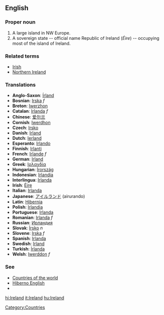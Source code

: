 ==English==
===Proper noun===
# A large island in NW Europe.
# A sovereign state -- official name Republic of Ireland (''Éire'') -- occupying most of the island of Ireland.

===Related terms===
*[[Irish]]
*[[Northern Ireland]]

===Translations===
*'''Anglo-Saxon''': [[Írland]]
*'''Bosnian''': [[Irska]] ''f''
*'''Breton''': [[Iwerzhon]]
*'''Catalan''': [[Irlanda]] ''f''
*'''Chinese''': [[爱尔兰]]
*'''Cornish''': [[Iwerdhon]]
*'''Czech''': [[Irsko]]
*'''Danish''': [[Irland]]
*'''Dutch''': [[Ierland]]
*'''Esperanto''': [[Irlando]]
*'''Finnish''': [[Irlanti]]
*'''French''': [[Irlande]] ''f''
*'''German''': [[Irland]]
*'''Greek''': [[Ιρλανδία]]
*'''Hungarian''': [[Írország]]
*'''Indonesian''': [[Irlandia]]
*'''Interlingua''': [[Irlanda]]
*'''Irish''': [[Éire]]
*'''Italian''': [[Irlanda]]
*'''Japanese''': [[アイルランド]] (airurando)
*'''Latin''': [[Hibernia]]
*'''Polish''': [[Irlandia]]
*'''Portuguese''': [[Irlanda]]
*'''Romanian''': [[Irlanda]] ''f''
*'''Russian''': [[Ирландия]]
*'''Slovak''': [[Írsko]] ''n''
*'''Slovene''': [[Irska]] ''f''
*'''Spanish''': [[Irlanda]]
*'''Swedish''': [[Irland]]
*'''Turkish''': [[İrlanda]]
*'''Welsh''': [[Iwerddon]] ''f''

===See===
*[[Countries of the world]]
*[[Hiberno English]]
*[[Category:Countries]]

[[hi:Ireland]]
[[it:Ireland]]
[[hu:Ireland]]